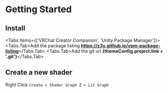 

# Getting Started

## Install

<Tabs items={['VRChat Creator Companion', 'Unity Package Manager']}>
  <Tabs.Tab>Add the package listing <b>https://z3y.github.io/vpm-package-listing</b></Tabs.Tab>
  <Tabs.Tab>Add the git url <b>{themeConfig.project.link + '.git'}</b></Tabs.Tab>
</Tabs>

## Create a new shader

Right Click `Create > Shader Graph Z > Lit Graph`